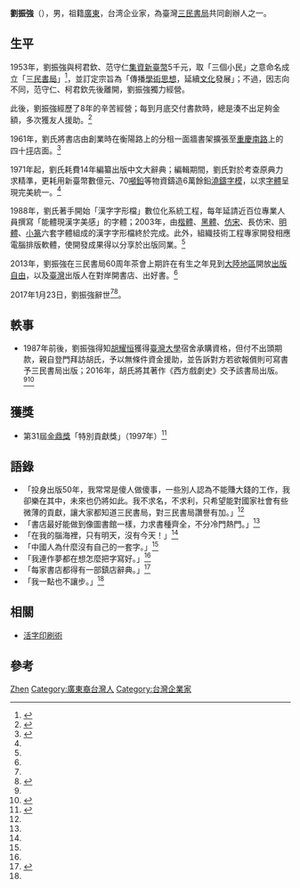 {{Otheruses|刘振强}}

'''劉振強'''（{{Bd|1932年||2017年|1月23日|catIdx=Liu}}），男，祖籍[[廣東|廣東]]，台湾企业家，為臺灣[[三民書局|三民書局]]共同創辦人之一。

== 生平 ==
1953年，劉振強與柯君欽、范守仁[[合資公司|集資]][[新臺幣|新臺幣]]5千元，取「三個小民」之意命名成立「[[三民書局|三民書局]]」<ref name=":3">{{Cite news|url=http://www.chinatimes.com/newspapers/20170208000604-260115|title=三民書局創辦人劉振強逝世|last=許文貞|newspaper=中國時報|date=2017-02-08|language=zh-TW|accessdate=2017-02-08|archive-date=2019-04-14|archive-url=https://web.archive.org/web/20190414162141/https://www.chinatimes.com/newspapers/20170208000604-260115|dead-url=no}}</ref>，並訂定宗旨為「傳播[[學術傳播|學術]][[思想|思想]]，延續[[文化|文化]]發展」；不過，因志向不同，范守仁、柯君欽先後離開，劉振強獨力經營。

此後，劉振強經歷了8年的辛苦經營；每到月底交付書款時，總是湊不出足夠金額，多次獲友人援助。<ref name=":0">{{Cite news|url=https://www.cna.com.tw/news/ahel/201702070101.aspx|title=劉振強創辦三民書局一甲子 今之古人風|author=王靖怡|work=|newspaper=中央通訊社|date=2017-02-07|accessdate=2020-01-11|archive-date=2020-01-11|archive-url=https://web.archive.org/web/20200111065856/https://www.cna.com.tw/news/ahel/201702070101.aspx|dead-url=no}}</ref>

1961年，劉氏將書店由創業時在衡陽路上的分租一面牆書架擴張至[[重慶南路_(臺北市)|重慶南路]]上的四十[[坪|坪]]店面。<ref name=":2">{{Cite news|url=|title=他，一點也不肯退讓 (三民書局創辦人劉振強)|last=黃|first=肇珩|date=2013-03-28|work=聯合報|accessdate=}}</ref>

1971年起，劉氏耗費14年編纂出版中文大辭典；編輯期間，劉氏對於考查原典力求精準，更耗用新臺幣數億元、70[[公噸|噸]][[鉛|鉛]]等物資鑄造6萬餘鉛[[鑄造|澆鑄]][[字模|字模]]，以求[[字體|字體]]呈現完美統一。<ref name=":1" />

1988年，劉氏著手開始「漢字字形檔」數位化系統工程，每年延請近百位專業人員撰寫「能體現漢字美感」的字體；2003年，由[[楷體|楷體]]、[[黑体_(字体)|黑體]]、[[仿宋|仿宋]]、長仿宋、[[明體|明體]]、[[小篆|小篆]]六套字體組成的漢字字形檔終於完成。此外，組織技術工程專家開發相應電腦排版軟體，使開發成果得以分享於出版同業。<ref name=":1" />

2013年，劉振強在三民書局60周年茶會上期許在有生之年見到[[大陸地區|大陸地區]]開放[[出版自由|出版自由]]，以及[[臺灣|臺灣]]出版人在對岸開書店、出好書。<ref name=":4" />

2017年1月23日，劉振強辭世<ref name=":4" /><ref>{{Cite news|url=https://tw.appledaily.com/headline/daily/20190408/38303408|title=三民書局 兒告母侵占千萬公款 帳戶一直在母名下 無犯意不起訴|author=顏凡裴|date=2019-04-08|work=[[台灣蘋果日報|台灣蘋果日報]]|accessdate=2020-01-11|quote=劉振強過世後，由劉仲傑接手擔任三民書局及東大圖書公司負責人。……劉仲傑控稱，公司成立60多年來，該帳戶印章和存摺一直是公司會計掌管；2017年1月23日父親過世後一段時間，銀行通知他，稱大哥帶著母親去銀行變更印鑑。|archive-date=2020-03-25|archive-url=https://web.archive.org/web/20200325073641/https://tw.appledaily.com/headline/daily/20190408/38303408|dead-url=no}}</ref>。

== 軼事 ==
* 1987年前後，劉振強得知[[胡耀恒|胡耀恒]]獲得[[臺灣大學|臺灣大學]]宿舍承購資格，但付不出頭期款，親自登門拜訪胡氏，予以無條件資金援助，並告訴對方若欲報償則可寫書予三民書局出版；2016年，胡氏將其著作《西方戲劇史》交予該書局出版。<ref name=":0" /><ref name=":1">{{Cite web|url=https://www.facebook.com/pt.huang.5/posts/10202747580486049|title=Pt Huang - 聽到三民書局創辦人劉振強先生過世的消息，感覺到巨大的哀傷。...|accessdate=2017-02-08|author=|date=|work=www.facebook.com|publisher=|language=zh-Hans}}</ref>

== 獲獎 ==
* 第31屆[[金鼎獎|金鼎獎]]「特別貢獻獎」（1997年）<ref>{{Cite news|url=http://www.appledaily.com.tw/realtimenews/article/new/20170207/1050611/|title=【再見了】三民書局創辦人劉振強過世　享壽86歲|last=|first=|date=2017-02-07|work=|newspaper=蘋果日報|accessdate=2017-02-08|language=zh-TW|archive-date=2017-08-03|archive-url=https://web.archive.org/web/20170803134331/http://www.appledaily.com.tw/realtimenews/article/new/20170207/1050611|dead-url=no}}</ref>

== 語錄 ==
* 「投身出版50年，我常常是傻人做傻事，一些別人認為不能賺大錢的工作，我卻樂在其中，未來也仍將如此。我不求名，不求利，只希望能對國家社會有些微薄的貢獻，讓大家都知道三民書局，對三民書局讚譽有加。」<ref name=":3" />
* 「書店最好能做到像圖書館一樣，力求書種齊全，不分冷門熱門。」<ref name=":2" />
* 「在我的腦海裡，只有明天，沒有今天！」<ref name=":2" />
* 「中國人為什麼沒有自己的一套字。」<ref name=":2" />
* 「我連作夢都在想怎麼把字寫好。」<ref name=":2" />
* 「每家書店都得有一部鎮店辭典。」<ref name=":4">{{Cite news|url=|title=創辦三民書局 劉振強86歲辭世|last=陳|first=宛茜|date=2017-02-08|work=聯合報|accessdate=}}</ref>
* 「我一點也不讓步。」<ref name=":2" />

== 相關 ==
* [[活字印刷術|活字印刷術]]

== 參考 ==
{{Reflist|2}}

{{Authority control}}
{{DEFAULTSORT:Liu刘}}
[[Category:劉姓|Zhen]]
[[Category:廣東裔台灣人|Category:廣東裔台灣人]]
[[Category:台灣企業家|Category:台灣企業家]]
